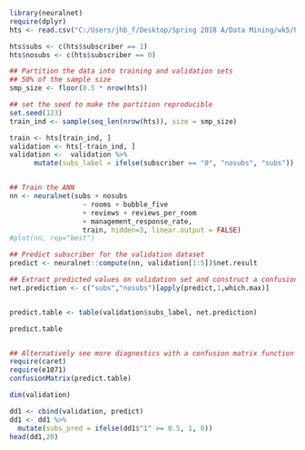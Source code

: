 ```{r}
library(neuralnet)
require(dplyr)
hts <- read.csv("C:/Users/jhb_f/Desktop/Spring 2018 A/Data Mining/wk5/hts.csv")

hts$subs <- c(hts$subscriber == 1)
hts$nosubs <- c(hts$subscriber == 0)

## Partition the data into training and validation sets
## 50% of the sample size
smp_size <- floor(0.5 * nrow(hts))

## set the seed to make the partition reproducible
set.seed(123)
train_ind <- sample(seq_len(nrow(hts)), size = smp_size)

train <- hts[train_ind, ]
validation <- hts[-train_ind, ]
validation <-  validation %>%
      mutate(subs_label = ifelse(subscriber == "0", "nosubs", "subs"))


## Train the ANN
nn <- neuralnet(subs + nosubs
                  ~ rooms + bubble_five
                  + reviews + reviews_per_room
                  + management_response_rate, 
                  train, hidden=3, linear.output = FALSE)
#plot(nn, rep="best")

## Predict subscriber for the validation dataset
predict <- neuralnet::compute(nn, validation[1:5])$net.result

## Extract predicted values on validation set and construct a confusion matrix
net.prediction <- c("subs","nosubs")[apply(predict,1,which.max)]


predict.table <- table(validation$subs_label, net.prediction)

predict.table


## Alternatively see more diagnostics with a confusion matrix function
require(caret)
require(e1071)
confusionMatrix(predict.table)

dim(validation)
```

```{r}
dd1 <- cbind(validation, predict)
dd1 <- dd1 %>%
  mutate(subs_pred = ifelse(dd1$"1" >= 0.5, 1, 0))
head(dd1,20)
```

